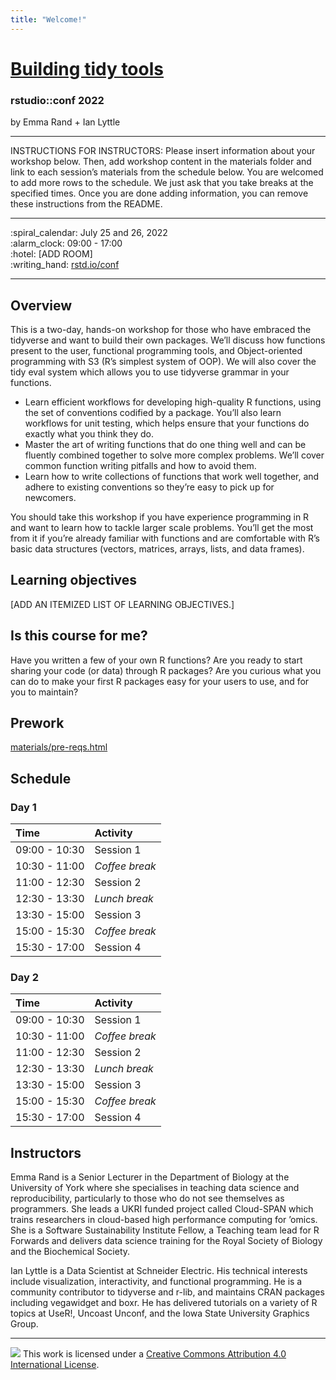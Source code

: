 ```yaml
---
title: "Welcome!"
---
```


# [Building tidy tools](https://rstudio-conf-2022.github.io/build-tidy-tools)

### rstudio::conf 2022

by Emma Rand + Ian Lyttle

------------------------------------------------------------------------

INSTRUCTIONS FOR INSTRUCTORS: Please insert information about your workshop below. Then, add workshop content in the materials folder and link to each session's materials from the schedule below. You are welcomed to add more rows to the schedule. We just ask that you take breaks at the specified times. Once you are done adding information, you can remove these instructions from the README.

------------------------------------------------------------------------

:spiral_calendar: July 25 and 26, 2022\
:alarm_clock: 09:00 - 17:00\
:hotel: \[ADD ROOM\]\
:writing_hand: [rstd.io/conf](http://rstd.io/conf)

------------------------------------------------------------------------

## Overview

This is a two-day, hands-on workshop for those who have embraced the tidyverse and want to build their own packages. We'll discuss how functions present to the user, functional programming tools, and Object-oriented programming with S3 (R's simplest system of OOP). We will also cover the tidy eval system which allows you to use tidyverse grammar in your functions.

-   Learn efficient workflows for developing high-quality R functions, using the set of conventions codified by a package. You'll also learn workflows for unit testing, which helps ensure that your functions do exactly what you think they do.
-   Master the art of writing functions that do one thing well and can be fluently combined together to solve more complex problems. We'll cover common function writing pitfalls and how to avoid them.
-   Learn how to write collections of functions that work well together, and adhere to existing conventions so they're easy to pick up for newcomers.

You should take this workshop if you have experience programming in R and want to learn how to tackle larger scale problems. You'll get the most from it if you're already familiar with functions and are comfortable with R's basic data structures (vectors, matrices, arrays, lists, and data frames).

## Learning objectives

\[ADD AN ITEMIZED LIST OF LEARNING OBJECTIVES.\]

## Is this course for me?

Have you written a few of your own R functions? Are you ready to start sharing your code (or data) through R packages? Are you curious what you can do to make your first R packages easy for your users to use, and for you to maintain?

## Prework

[materials/pre-reqs.html](materials/pre-reqs.html)

## Schedule

### Day 1

| Time          | Activity       |
|:--------------|:---------------|
| 09:00 - 10:30 | Session 1      |
| 10:30 - 11:00 | *Coffee break* |
| 11:00 - 12:30 | Session 2      |
| 12:30 - 13:30 | *Lunch break*  |
| 13:30 - 15:00 | Session 3      |
| 15:00 - 15:30 | *Coffee break* |
| 15:30 - 17:00 | Session 4      |

### Day 2

| Time          | Activity       |
|:--------------|:---------------|
| 09:00 - 10:30 | Session 1      |
| 10:30 - 11:00 | *Coffee break* |
| 11:00 - 12:30 | Session 2      |
| 12:30 - 13:30 | *Lunch break*  |
| 13:30 - 15:00 | Session 3      |
| 15:00 - 15:30 | *Coffee break* |
| 15:30 - 17:00 | Session 4      |

## Instructors

Emma Rand is a Senior Lecturer in the Department of Biology at the University of York where she specialises in teaching data science and reproducibility, particularly to those who do not see themselves as programmers. She leads a UKRI funded project called Cloud-SPAN which trains researchers in cloud-based high performance computing for 'omics. She is a Software Sustainability Institute Fellow, a Teaching team lead for R Forwards and delivers data science training for the Royal Society of Biology and the Biochemical Society.

Ian Lyttle is a Data Scientist at Schneider Electric. His technical interests include visualization, interactivity, and functional programming. He is a community contributor to tidyverse and r-lib, and maintains CRAN packages including vegawidget and boxr. He has delivered tutorials on a variety of R topics at UseR!, Uncoast Unconf, and the Iowa State University Graphics Group.

------------------------------------------------------------------------

![](https://i.creativecommons.org/l/by/4.0/88x31.png) This work is licensed under a [Creative Commons Attribution 4.0 International License](https://creativecommons.org/licenses/by/4.0/).
